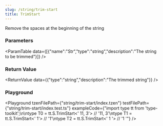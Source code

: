 ```yaml
---
slug: /string/trim-start
title: TrimStart
---
```



Remove the spaces at the beginning of the string

### Parameters
<ParamTable data={[{"name":"Str","type":"string","description":"The string to be trimmed"}]} />

### Return Value
<ReturnValue data={{"type":"string","description":"The trimmed string"}} />

### Playground

<Playground tzenFilePath={"string/trim-start/index.tzen"} testFilePath={"string/trim-start/index.test.ts"} exampleCode={"import type tt from 'type-toolkit';\n\ntype T0 = tt.S.TrimStart<'  11, 3'> // '11, 3'\ntype T1 = tt.S.TrimStart<'     1'> // '1'\ntype T2 = tt.S.TrimStart<'  1  '> // '1  '"} />

